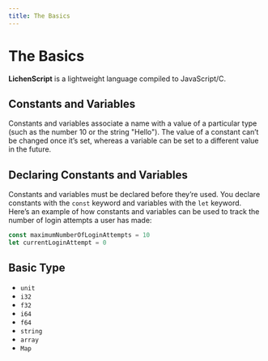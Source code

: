 ```yaml
---
title: The Basics
---
```


# The Basics

**LichenScript** is a lightweight language compiled to JavaScript/C.

## Constants and Variables
Constants and variables associate a name with a value of a particular type (such as the number 10 or the string "Hello"). The value of a constant can’t be changed once it’s set, whereas a variable can be set to a different value in the future.

## Declaring Constants and Variables

Constants and variables must be declared before they’re used.
You declare constants with the `const` keyword and variables with the `let` keyword.
Here’s an example of how constants and variables can be used to track the number of login attempts a user has made:

```js
const maximumNumberOfLoginAttempts = 10
let currentLoginAttempt = 0
```

## Basic Type

 - `unit`
 - `i32`
 - `f32`
 - `i64`
 - `f64`
 - `string`
 - `array`
 - `Map`
